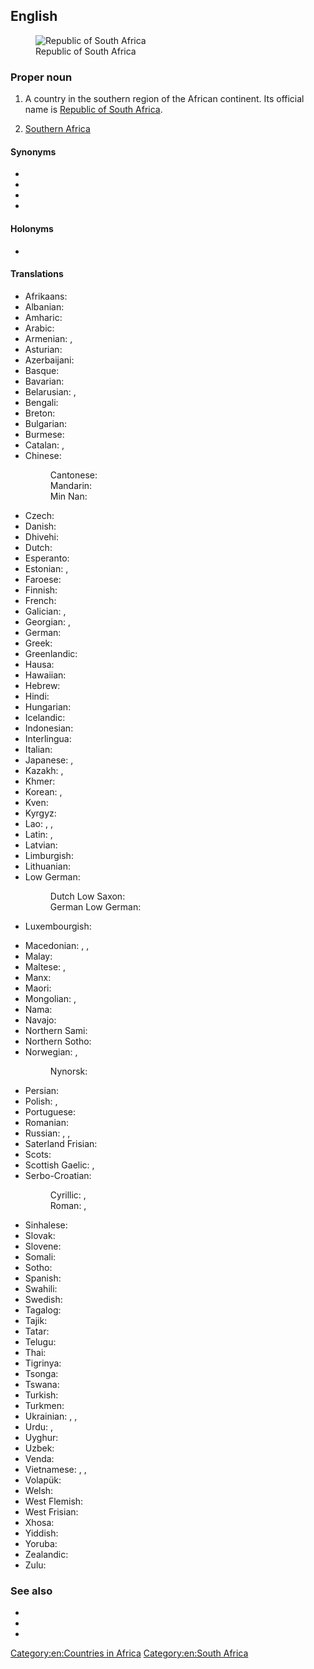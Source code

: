 ==English==
{{wikipedia|dab=South Africa (disambiguation)}}
{{wikipedia}}
[[Image:LocationSouthAfrica.svg|thumb|Republic of South Africa]]

===Proper noun===
{{en-proper noun|head=[[south|South]] [[Africa]]}}

# A country in the southern region of the African continent. Its official name is [[Republic of South Africa]].
# {{lb|en|nonstandard}} [[Southern Africa]]

====Synonyms====
{{sense|country}}
* {{l|en|Republic of South Africa}}
* {{l|en|Azania}}
* {{l|en|Soufrica}}
* {{l|en|SA}}

====Holonyms====
* {{l|en|Subsahara}}

====Translations====
{{trans-top|country}}
* Afrikaans: {{t+|af|Suid-Afrika}}
* Albanian: {{t|sq|Afrika Jugore|f}}
* Amharic: {{t|am|ደቡብ አፍሪካ}}
* Arabic: {{t|ar|جَنُوب إِفْرِيقِيَّا|f}}
* Armenian: {{t|hy|Հարավաֆրիկյան Հանրապետություն|sc=Armn}}, {{t|hy|Հարավային Աֆրիկա|sc=Armn}}
* Asturian: {{t+|ast|Sudáfrica|f}}
* Azerbaijani: {{t+|az|Cənubi Afrika}}
* Basque: {{t|eu|Hego Afrika}}
* Bavarian: {{t|bar|Sidafrika}}
* Belarusian: {{t|be|Паўднёва-Афрыка́нская Рэспу́бліка}}, {{t|be|Паўднёвая А́фрыка|f}}
* Bengali: {{t|bn|দক্ষিণ আফ্রিকা}}
* Breton: {{t|br|Suafrika}}
* Bulgarian: {{t|bg|Ю́жна А́фрика|f}}
* Burmese: {{t|my|တောင်အာဖရိက}}
* Catalan: {{t+|ca|Sud-àfrica|f}}, {{t|ca|Àfrica del Sud|f}}
* Chinese:
*: Cantonese: {{t|yue|南非|tr=naam4 fei1|sc=Hani}}
*: Mandarin: {{t+|cmn|南非|tr=Nánfēi|sc=Hani}}
*: Min Nan: {{t|nan|南非|tr=Lâm-hui|sc=Hani}}
* Czech: {{t+|cs|Jihoafrická republika|f}}
* Danish: {{t+|da|Sydafrika}}
* Dhivehi: {{t+|dv|ދެކުނު އެފްރިކާ|sc=Thaa}}
* Dutch: {{t+|nl|Zuid-Afrika}}
* Esperanto: {{t+|eo|Sud-Afriko}}
* Estonian: {{t|et|Lõuna-Aafrika}}, {{t|et|LAV}}
* Faroese: {{t|fo|Suðurafrika|n}}
* Finnish: {{t+|fi|Etelä-Afrikka}}
* French: {{t+|fr|Afrique du Sud|f}}
* Galician: {{t+|gl|Suráfrica|f}}, {{t+|gl|África do Sur|f}}
* Georgian: {{t|ka|სამხრეთ აფრიკის რესპუბლიკა|sc=Geor}}, {{t|ka|სამხრეთი აფრიკა|sc=Geor}}
* German: {{t+|de|Südafrika|n}}
* Greek: {{t+|el|Νότια Αφρική|f}}
* Greenlandic: {{t|kl|Afrika Kujalleq}}
* Hausa: {{t|ha|Afirka ta Kudu|f}}
* Hawaiian: {{t|haw|ʻApelika Hema}}
* Hebrew: {{t|he|דְּרוֹם אַפְרִיקָה|tr=drom áfrika}}
* Hindi: {{t+|hi|दक्षिण अफ़्रीका}}
* Hungarian: {{t+|hu|Dél-afrikai Köztársaság}}
* Icelandic: {{t+|is|Suður-Afríka}}
* Indonesian: {{t+|id|Afrika Selatan}}
* Interlingua: {{t|ia|Africa del Sud}}
* Italian: {{t+|it|Sudafrica|f}}
* Japanese: {{t|ja|南アフリカ|tr=みなみアフリカ, Minami Afurika}}, {{t+|ja|南ア|tr=なんあ, Nan'a}}
* Kazakh: {{t|kk|Оңтүстік Африка Республикасы|sc=Cyrl}}, {{t|kk|Оңтүстік Африка|sc=Cyrl}}
* Khmer: {{t|km|អាហ្វ្រិកខាងត្បូង}}
* Korean: {{t|ko|^남아프리카}}, {{t+|ko|^남아공}}
* Kven: {{t|fkv|Etelä-Aafrikka}}
* Kyrgyz: {{t|ky|Түштүк Африка|sc=Cyrl}}
* Lao: {{t|lo|ອາຟຣິກາໃຕ້}}, {{t|lo|ອາຝະລິກາໃຕ້}}, {{t|lo|ອາຟຣິກໃຕ້}}
* Latin: {{t|la|Africa Australis|f}}, {{t|la|Africa Meridionalis|f}}
* Latvian: {{t|lv|Dienvidāfrika|f}}
* Limburgish: {{t|li|Zuid-Afrika}}
* Lithuanian: {{t|lt|Pietų Afrika|f}}
* Low German:
*: Dutch Low Saxon: {{t|nds-nl|Zuud-Afrika}}
*: German Low German: {{t|nds-de|Süüdafrika}}
* Luxembourgish: {{t+|lb|Südafrika}}
{{trans-mid}}
* Macedonian: {{t|mk|Јужноафриканска Република|f}}, {{t+|mk|Јужна Африка|f}}, {{t|mk|ЈАР|f}}
* Malay: {{t|ms|Afrika Selatan}}
* Maltese: {{t|mt|Afrika t'Isfel|f|alt=l-Afrika t'Isfel}}, {{t|mt|Sud Afrika|f|alt=is-Sud Afrika}}
* Manx: {{t|gv|Yn Affrick Yiass}}
* Maori: {{t|mi|Āwherika ki te Tonga}}
* Mongolian: {{t|mn|Өмнөд Африк|sc=Cyrl}}, {{t|mn|ӨАБНУ}}
* Nama: {{t|naq|ǁHui!gaeb|m}}
* Navajo: {{t|nv|Kéyah Naakai Łizhinii Bikéyah Shádiʼááhjí Siʼánígíí}}
* Northern Sami: {{t|se|Mátta-Afrihká}}
* Northern Sotho: {{t|nso|Afrika Borwa}}
* Norwegian: {{t+|no|Sør-Afrika}}, {{t|no|Republikken Sør-Afrika}}
*: Nynorsk: {{t+|nn|Sør-Afrika}}
* Persian: {{t|fa|آفریقای جنوبی|tr=âfriqâ-ye jonubi}}
* Polish: {{t+|pl|Republika Południowej Afryki|f}}, {{t+|pl|Południowa Afryka|f}}
* Portuguese: {{t+|pt|África do Sul|f}}
* Romanian: {{t+|ro|Africa de Sud|f}}
* Russian: {{t|ru|Ю́жная А́фрика|f}}, {{t+|ru|Ю́жно-Африка́нская Респу́блика|f}}, {{t+|ru|ЮА́Р|f}}
* Saterland Frisian: {{t|stq|Suud-Afrikoa}}
* Scots: {{t|sco|Sooth Africae}}
* Scottish Gaelic: {{t|gd|Afraga a Deas}}, {{t|gd|Poblachd Afraga a Deas}}
* Serbo-Croatian:
*: Cyrillic: {{t|sh|Јужна Африка|f|sc=Cyrl}}, {{t|sh|Јужноафричка Република|f|sc=Cyrl}}
*: Roman: {{t|sh|Južna Afrika|f}}, {{t+|sh|Južnoafrička Republika|f}}
* Sinhalese: {{t|si|දකුණු අප්‍රිකාව|sc=Sinh}}
* Slovak: {{t|sk|Južná Afrika|f}}
* Slovene: {{t|sl|Južna Afrika|f}}
* Somali: {{t|so|Koonfur Afrika}}
* Sotho: {{t+|st|Afrika Borwa}}
* Spanish: {{t+|es|Sudáfrica|f}}
* Swahili: {{t+|sw|Afrika Kusini}}
* Swedish: {{t+|sv|Sydafrika}}
* Tagalog: {{t+|tl|Timog Aprika}}
* Tajik: {{t+|tg|Африқои Ҷанубӣ|sc=Cyrl}}
* Tatar: {{t|tt|Көньяк Африка|sc=Cyrl}}
* Telugu: {{t|te|దక్షిణాఫ్రికా}}
* Thai: {{t+|th|แอฟริกาใต้}}
* Tigrinya: {{t|ti|ደቡብ ኣፍሪቃ|sc=Ethi}}
* Tsonga: {{t|ts|Afrika-Dzonga}}
* Tswana: {{t|tn|Aforika Borwa}}
* Turkish: {{t+|tr|Güney Afrika}}
* Turkmen: {{t|tk|Günorta Afrika}}
* Ukrainian: {{t|uk|Півде́нно-Африка́нська Респу́бліка|f}}, {{t+|uk|Півде́нна А́фрика|f}}, {{t|uk|ПАР|f}}
* Urdu: {{t|ur|جنوبی افریقہ|tr=janūbī afrīqâ}}, {{t|ur|ساؤتھ افریقہ|tr=sā'uth afrīqâ|sc=ur-Arab}}
* Uyghur: {{t|ug|جەنۇبىي ئافرىقا}}
* Uzbek: {{t|uz|Janubiy Ofriqo}}
* Venda: {{t|ve|Afurika Tshipembe}}
* Vietnamese: {{t|vi|Cộng hòa Nam Phi}}, {{t|vi|Nam Phi}}, {{t|vi|南非|sc=Hani}}
* Volapük: {{t|vo|Sulüdafrikän}}
* Welsh: {{t|cy|De Affrica}}
* West Flemish: {{t|vls|Zuud-Afrika}}
* West Frisian: {{t|fy|Súd-Afrika}}
* Xhosa: {{t|xh|Mzantsi Afrika}}
* Yiddish: {{t|yi|דרום אַפֿריקע|tr=dorem afrike|sc=Hebr}}
* Yoruba: {{t|yo|Ariwa Afirika}}
* Zealandic: {{t|zea|Zuud-Afrika}}
* Zulu: {{t|zu|iNingizimu Afrika}}
{{trans-bottom}}

===See also===
* {{l|en|Appendix:Countries of the world}}
* {{projectlink|wikipedia|Southern Africa}}
* {{projectlink|wikipedia|Republic of South Africa}}

[[Category:en:Countries in Africa]]
[[Category:en:South Africa]]